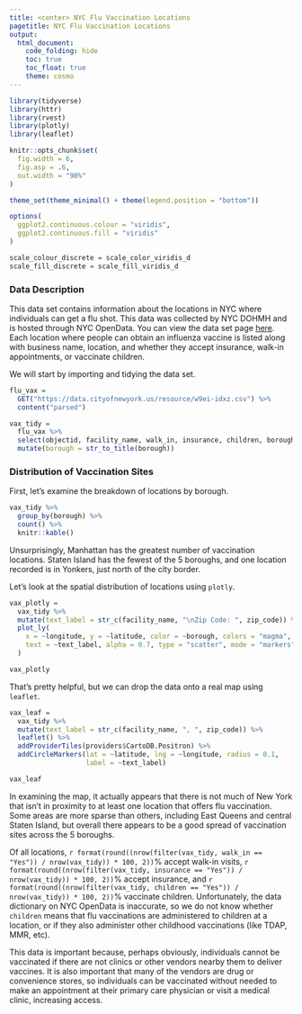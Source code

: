 ```yaml
---
title: <center> NYC Flu Vaccination Locations
pagetitle: NYC Flu Vaccination Locations
output: 
  html_document:
    code_folding: hide
    toc: true
    toc_float: true
    theme: cosmo
---
```


```r
library(tidyverse)
library(httr)
library(rvest)
library(plotly)
library(leaflet)

knitr::opts_chunk$set(
  fig.width = 6,
  fig.asp = .6,
  out.width = "90%"
)

theme_set(theme_minimal() + theme(legend.position = "bottom"))

options(
  ggplot2.continuous.colour = "viridis",
  ggplot2.continuous.fill = "viridis"
)

scale_colour_discrete = scale_color_viridis_d
scale_fill_discrete = scale_fill_viridis_d
```

### Data Description

This data set contains information about the locations in NYC where individuals can get a flu shot. This data was collected by NYC DOHMH and is hosted through NYC OpenData. You can view the data set page [here](https://data.cityofnewyork.us/Health/New-York-City-Locations-Providing-Seasonal-Flu-Vac/w9ei-idxz). Each location where people can obtain an influenza vaccine is listed along with business name, location, and whether they accept insurance, walk-in appointments, or vaccinate children.

We will start by importing and tidying the data set.

```r
flu_vax = 
  GET("https://data.cityofnewyork.us/resource/w9ei-idxz.csv") %>% 
  content("parsed")

vax_tidy = 
  flu_vax %>% 
  select(objectid, facility_name, walk_in, insurance, children, borough, zip_code, latitude, longitude) %>% 
  mutate(borough = str_to_title(borough))
```

### Distribution of Vaccination Sites

First, let's examine the breakdown of locations by borough.

```r
vax_tidy %>% 
  group_by(borough) %>% 
  count() %>% 
  knitr::kable()
```

Unsurprisingly, Manhattan has the greatest number of vaccination locations. Staten Island has the fewest of the 5 boroughs, and one location recorded is in Yonkers, just north of the city border.

Let's look at the spatial distribution of locations using `plotly`.

```r
vax_plotly = 
  vax_tidy %>% 
  mutate(text_label = str_c(facility_name, "\nZip Code: ", zip_code)) %>% 
  plot_ly(
    x = ~longitude, y = ~latitude, color = ~borough, colors = "magma",
    text = ~text_label, alpha = 0.7, type = "scatter", mode = "markers"
  ) 

vax_plotly
```

That's pretty helpful, but we can drop the data onto a real map using `leaflet`.

```r
vax_leaf = 
  vax_tidy %>% 
  mutate(text_label = str_c(facility_name, ", ", zip_code)) %>%
  leaflet() %>% 
  addProviderTiles(providers$CartoDB.Positron) %>% 
  addCircleMarkers(lat = ~latitude, lng = ~longitude, radius = 0.1, 
                   label = ~text_label)

vax_leaf
```

In examining the map, it actually appears that there is not much of New York that isn't in proximity to at least one location that offers flu vaccination. Some areas are more sparse than others, including East Queens and central Staten Island, but overall there appears to be a good spread of vaccination sites across the 5 boroughs.

Of all locations, `r format(round((nrow(filter(vax_tidy, walk_in == "Yes")) / nrow(vax_tidy)) * 100, 2))`% accept walk-in visits, `r format(round((nrow(filter(vax_tidy, insurance == "Yes")) / nrow(vax_tidy)) * 100, 2))`% accept insurance, and `r format(round((nrow(filter(vax_tidy, children == "Yes")) / nrow(vax_tidy)) * 100, 2))`% vaccinate children. Unfortunately, the data dictionary on NYC OpenData is inaccurate, so we do not know whether `children` means that flu vaccinations are administered to children at a location, or if they also administer other childhood vaccinations (like TDAP, MMR, etc). 

This data is important because, perhaps obviously, individuals cannot be vaccinated if there are not clinics or other vendors nearby them to deliver vaccines. It is also important that many of the vendors are drug or convenience stores, so individuals can be vaccinated without needed to make an appointment at their primary care physician or visit a medical clinic, increasing access. 
